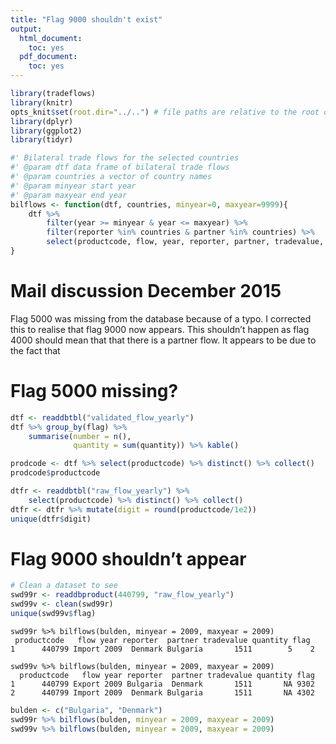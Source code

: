 ```yaml
---
title: "Flag 9000 shouldn't exist"
output:
  html_document:
    toc: yes
  pdf_document:
    toc: yes
---
```



```r
library(tradeflows)
library(knitr)
opts_knit$set(root.dir="../..") # file paths are relative to the root of the project directory
library(dplyr)
library(ggplot2)
library(tidyr)

#' Bilateral trade flows for the selected countries
#' @param dtf data frame of bilateral trade flows
#' @param countries a vector of country names
#' @param minyear start year
#' @param maxyear end year
bilflows <- function(dtf, countries, minyear=0, maxyear=9999){
    dtf %>% 
        filter(year >= minyear & year <= maxyear) %>%
        filter(reporter %in% countries & partner %in% countries) %>%
        select(productcode, flow, year, reporter, partner, tradevalue, quantity, flag)
}
``` 


# Mail discussion December 2015
Flag 5000 was missing from the database because of a typo. 
I corrected this to realise that flag 9000 now appears.
This shouldn't happen as flag 4000 should mean that that there is a partner flow. 
It appears to be due to the fact that 

# Flag 5000 missing?
```r
dtf <- readdbtbl("validated_flow_yearly")
dtf %>% group_by(flag) %>%
    summarise(number = n(),
              quantity = sum(quantity)) %>% kable()

prodcode <- dtf %>% select(productcode) %>% distinct() %>% collect()
prodcode$productcode

dtfr <- readdbtbl("raw_flow_yearly") %>%
    select(productcode) %>% distinct() %>% collect()
dtfr <- dtfr %>% mutate(digit = round(productcode/1e2)) 
unique(dtfr$digit)
```


# Flag 9000 shouldn't appear
```r
# Clean a dataset to see
swd99r <- readdbproduct(440799, "raw_flow_yearly")
swd99v <- clean(swd99r)
unique(swd99v$flag)
```

```
swd99r %>% bilflows(bulden, minyear = 2009, maxyear = 2009)
 productcode   flow year reporter  partner tradevalue quantity flag
1      440799 Import 2009  Denmark Bulgaria       1511        5    2

swd99v %>% bilflows(bulden, minyear = 2009, maxyear = 2009)
  productcode   flow year reporter  partner tradevalue quantity flag
1      440799 Export 2009 Bulgaria  Denmark       1511       NA 9302
2      440799 Import 2009  Denmark Bulgaria       1511       NA 4302
```

```r
bulden <- c("Bulgaria", "Denmark")
swd99r %>% bilflows(bulden, minyear = 2009, maxyear = 2009)
swd99v %>% bilflows(bulden, minyear = 2009, maxyear = 2009)
```
